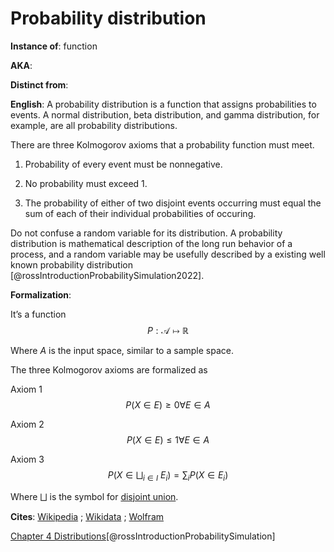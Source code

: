 # Probability distribution

**Instance of**: function

**AKA**: 

**Distinct from**: 

**English**: A probability distribution is a function that assigns probabilities to events. A normal distribution, beta distribution, and gamma distribution, for example, are all probability distributions.

There are three Kolmogorov axioms that a probability function must meet.

1. Probability of every event must be nonnegative.

2. No probability must exceed 1.

3. The probability of either of two disjoint events occurring must equal the sum of each of their individual probabilities of occuring.


Do not confuse a random variable for its distribution. A probability distribution is mathematical description of the long run behavior of a process, and a random variable may be usefully described by a existing well known probability distribution [@rossIntroductionProbabilitySimulation2022].

**Formalization**:

It's a function
$$ 
P: \mathcal{A} \mapsto \mathbb{R}
$$

::: {.column-margin}
Where $A$ is the input space, similar to a sample space.
:::


The three Kolmogorov axioms are formalized as

Axiom 1
$$ 
P(X \in E) \geq 0 \forall  E\in A
$$

Axiom 2
$$
P(X \in E) \leq 1 \forall  E\in A
$$

Axiom 3
$$
P(X \in \bigsqcup_{i \in I} \ E_i) = \sum_i P(X\in E_i)
$$

::: {.column-margin}
Where $\bigsqcup$ is the symbol for [disjoint union](https://en.wikipedia.org/wiki/Disjoint_union).
:::

    
**Cites**: [Wikipedia](https://en.wikipedia.org/wiki/Probability_density_function) ; [Wikidata]() ; [Wolfram]()

[Chapter 4 Distributions](https://bookdown.org/kevin_davisross/probsim-book/distchap.html)[@rossIntroductionProbabilitySimulation]

